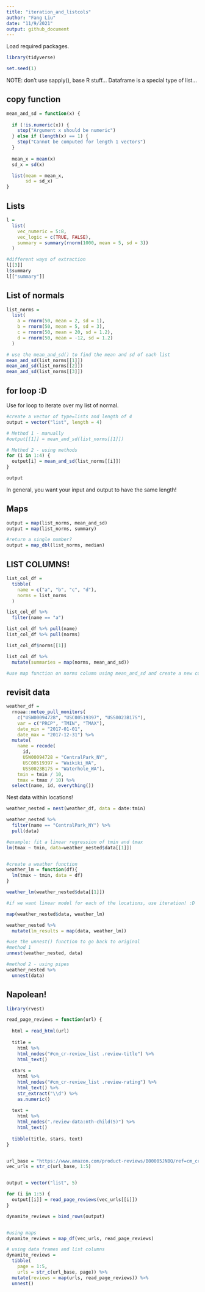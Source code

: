 ```yaml
---
title: "iteration_and_listcols"
author: "Fang Liu"
date: "11/9/2021"
output: github_document
---
```


Load required packages.
```r
library(tidyverse)

set.seed(1)
```

NOTE: don't use sapply(), base R stuff... 
Dataframe is a special type of list... 


## copy function 
```r
mean_and_sd = function(x) {
  
  if (!is.numeric(x)) {
    stop("Argument x should be numeric")
  } else if (length(x) == 1) {
    stop("Cannot be computed for length 1 vectors")
  }
  
  mean_x = mean(x)
  sd_x = sd(x)

  list(mean = mean_x, 
       sd = sd_x)
}
```

## Lists
```r
l = 
  list(
    vec_numeric = 5:8,
    vec_logic = c(TRUE, FALSE),
    summary = summary(rnorm(1000, mean = 5, sd = 3))
  )

#different ways of extraction 
l[[3]]
l$summary
l[["summary"]]

```

## List of normals
```r
list_norms = 
  list(
    a = rnorm(50, mean = 2, sd = 1),
    b = rnorm(50, mean = 5, sd = 3),
    c = rnorm(50, mean = 20, sd = 1.2),
    d = rnorm(50, mean = -12, sd = 1.2)
  )

# use the mean_and_sd() to find the mean and sd of each list
mean_and_sd(list_norms[[1]])
mean_and_sd(list_norms[[2]])
mean_and_sd(list_norms[[3]])
```

## for loop :D 
Use for loop to iterate over my list of normal. 
```r
#create a vector of type=lists and length of 4
output = vector("list", length = 4)

# Method 1 - manually 
#output[[1]] = mean_and_sd(list_norms[[1]])

# Method 2 - using methods 
for (i in 1:4) {
  output[i] = mean_and_sd(list_norms[[i]])
}

output
```

In general, you want your input and output to have the same length! 

## Maps
```r
output = map(list_norms, mean_and_sd)
output = map(list_norms, summary)

#return a single number?
output = map_dbl(list_norms, median)
```

## LIST COLUMNS! 
```r
list_col_df = 
  tibble(
    name = c("a", "b", "c", "d"),
    norms = list_norms
  )

list_col_df %>% 
  filter(name == "a")

list_col_df %>% pull(name)
list_col_df %>% pull(norms)

list_col_df$norms[[1]]

list_col_df %>% 
  mutate(summaries = map(norms, mean_and_sd))

#use map function on norms column using mean_and_sd and create a new column named summaries that contains the mean and sd

```


## revisit data
```r
weather_df = 
  rnoaa::meteo_pull_monitors(
    c("USW00094728", "USC00519397", "USS0023B17S"),
    var = c("PRCP", "TMIN", "TMAX"), 
    date_min = "2017-01-01",
    date_max = "2017-12-31") %>%
  mutate(
    name = recode(
      id, 
      USW00094728 = "CentralPark_NY", 
      USC00519397 = "Waikiki_HA",
      USS0023B17S = "Waterhole_WA"),
    tmin = tmin / 10,
    tmax = tmax / 10) %>%
  select(name, id, everything())
```

Nest data within locations! 
```r
weather_nested = nest(weather_df, data = date:tmin)

weather_nested %>% 
  filter(name == "CentralPark_NY") %>% 
  pull(data)

#example: fit a linear regression of tmin and tmax
lm(tmax ~ tmin, data=weather_nested$data[[1]])


#create a weather function
weather_lm = function(df){
  lm(tmax ~ tmin, data = df)
}

weather_lm(weather_nested$data[[1]])

#if we want linear model for each of the locations, use iteration! :D 

map(weather_nested$data, weather_lm)

weather_nested %>%
  mutate(lm_results = map(data, weather_lm))

#use the unnest() function to go back to original 
#method 1
unnest(weather_nested, data)

#method 2 - using pipes 
weather_nested %>% 
  unnest(data)
```

## Napolean! 
```r
library(rvest)

read_page_reviews = function(url) {
  
  html = read_html(url)
  
  title = 
    html %>%
    html_nodes("#cm_cr-review_list .review-title") %>%
    html_text()
  
  stars = 
    html %>%
    html_nodes("#cm_cr-review_list .review-rating") %>%
    html_text() %>%
    str_extract("\\d") %>%
    as.numeric()
  
  text = 
    html %>%
    html_nodes(".review-data:nth-child(5)") %>%
    html_text()
  
  tibble(title, stars, text)
}


url_base = "https://www.amazon.com/product-reviews/B00005JNBQ/ref=cm_cr_arp_d_viewopt_rvwer?ie=UTF8&reviewerType=avp_only_reviews&sortBy=recent&pageNumber="
vec_urls = str_c(url_base, 1:5)


output = vector("list", 5)

for (i in 1:5) {
  output[[i]] = read_page_reviews(vec_urls[[i]])
}

dynamite_reviews = bind_rows(output)


#using maps 
dynamite_reviews = map_df(vec_urls, read_page_reviews)

# using data frames and list columns
dynamite_reviews = 
  tibble(
    page = 1:5,
    urls = str_c(url_base, page)) %>% 
  mutate(reviews = map(urls, read_page_reviews)) %>% 
  unnest()
```



